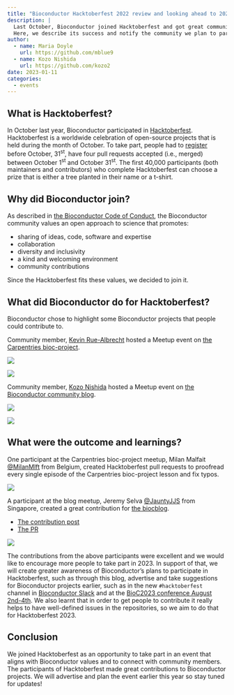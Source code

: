 ```yaml
---
title: "Bioconductor Hacktoberfest 2022 review and looking ahead to 2023"
description: |
  Last October, Bioconductor joined Hacktoberfest and got great community contributions there.
  Here, we describe its success and notify the community we plan to participate in 2023.
author:
  - name: Maria Doyle
    url: https://github.com/mblue9
  - name: Kozo Nishida
    url: https://github.com/kozo2
date: 2023-01-11
categories:
  - events
---
```


## What is Hacktoberfest?

In October last year, Bioconductor participated in [Hacktoberfest](https://hacktoberfest.com/).
Hacktoberfest is a worldwide celebration of open-source projects that is held during the month of October.
To take part, people had to [register](https://hacktoberfest.com/auth/) before October, 31<sup>st</sup>,
have four pull requests accepted (i.e., merged) between October 1<sup>st</sup> and October 31<sup>st</sup>.
The first 40,000 participants (both maintainers and contributors) who complete Hacktoberfest can choose a prize that is either a tree planted in their name or a t-shirt.

## Why did Bioconductor join?

As described in [the Bioconductor Code of Conduct](https://bioconductor.github.io/bioc_coc_multilingual/en-US.html),
the Bioconductor community values an open approach to science that promotes:

- sharing of ideas, code, software and expertise
- collaboration
- diversity and inclusivity
- a kind and welcoming environment
- community contributions

Since the Hacktoberfest fits these values, we decided to join it.

## What did Bioconductor do for Hacktoberfest?

Bioconductor chose to highlight some Bioconductor projects that people could contribute to. 

Community member, [Kevin Rue-Albrecht](https://github.com/kevinrue) hosted a Meetup event on [the Carpentries bioc-project](https://github.com/carpentries-incubator/bioc-project). 

![](https://user-images.githubusercontent.com/12192/212072573-7038f78e-654a-42e7-890f-ace45cbf609d.png)

![](https://user-images.githubusercontent.com/12192/212077077-fd6d9b73-7557-4868-92c3-18e63cacd2d4.png)

Community member, [Kozo Nishida](https://github.com/kozo2) hosted a Meetup event on [the Bioconductor community blog](https://bioconductor.github.io/biocblog/).

![](https://user-images.githubusercontent.com/12192/212077271-6c71efc9-174d-4bf4-98ab-bf21d1cd9566.png)

![](https://user-images.githubusercontent.com/12192/212077578-dd13697e-eddb-40c6-af93-e5af993fd8ab.png)

## What were the outcome and learnings?

One participant at the Carpentries bioc-project meetup, Milan Malfait [@MilanMlft](https://github.com/MilanMlft) from Belgium, created Hacktoberfest pull requests to proofread every single episode of the Carpentries bioc-project lesson and fix typos.

![](https://user-images.githubusercontent.com/12192/212073022-e37a9785-fa5e-4b2e-86a9-b9714073e8b9.png)

A participant at the blog meetup, Jeremy Selva [@JauntyJJS](https://github.com/JauntyJJS) from Singapore, created a great contribution for [the biocblog](https://bioconductor.github.io/biocblog/).

- [The contribution post](https://bioconductor.github.io/biocblog/posts/2022-10-22-awesome-lists/)
- [The PR](https://github.com/Bioconductor/biocblog/pull/24)

![](https://user-images.githubusercontent.com/12192/212075013-dc62e631-d83b-4f48-9b3c-dea85d2e908d.png)

The contributions from the above participants were excellent and we would like to encourage more people to take part in 2023.
In support of that, we will create greater awareness of Bioconductor's plans to participate in Hacktoberfest, such as through this blog, advertise and take suggestions for Bioconductor projects earlier, such as in the new `#hacktoberfest` channel in [Bioconductor Slack](https://slack.bioconductor.org/) and at the [BioC2023 conference August 2nd-4th](https://support.bioconductor.org/p/9147691/).
We also learnt that in order to get people to contribute it really helps to have well-defined issues in the repositories, so we aim to do that for Hacktoberfest 2023.

## Conclusion

We joined Hacktoberfest as an opportunity to take part in an event that aligns with Bioconductor values and to connect with community members.
The participants of Hacktoberfest made great contributions to Bioconductor projects.
We will advertise and plan the event earlier this year so stay tuned for updates!
